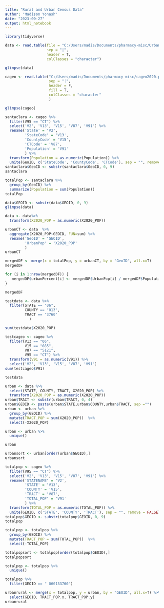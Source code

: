 ```yaml
---
title: "Rural and Urban Census Data"
author: "Madison Yonash"
date: "2023-09-27"
output: html_notebook
---
```


```r
library(tidyverse)
```


```r
data <- read.table(file = "C:/Users/madis/Documents/pharmacy-misc/Urban Census Data.txt", 
                   sep = "|",
                   header = T,
                   colClasses = "character")
```

```r
glimpse(data)
```

```r
cageo <- read.table("C:/Users/madis/Documents/pharmacy-misc/cageo2020.pl",
                    sep = "|",
                    header = F,
                    fill = T,
                    colClasses = "character"
                    )
```

```r
glimpse(cageo)
```


```r
santaclara <- cageo %>% 
  filter(V95 == "CT") %>% 
  select('V2', 'V13', 'V15', 'V87', 'V91') %>% 
  rename('State' = 'V2',
         'StateCode' = 'V13',
         'CountyCode' = 'V15',
         'CTCode' = 'V87',
         'Population' = 'V91'
         ) %>% 
  transform(Population = as.numeric(Population)) %>% 
  unite(GeoID, c('StateCode', 'CountyCode', 'CTCode'), sep = "", remove = FALSE)
santaclara$GeoID <- substr(santaclara$GeoID, 0, 9)
santaclara
```


```r
totalPop <- santaclara %>% 
  group_by(GeoID) %>% 
  summarize(Population = sum(Population))
totalPop
```


```r
data$GEOID <- substr(data$GEOID, 0, 9)
glimpse(data)
```

```r
data <- data%>% 
  transform(X2020_POP = as.numeric(X2020_POP))
```

```r
urbanCT <- data  %>% 
  aggregate(X2020_POP~GEOID, FUN=sum) %>% 
  rename('GeoID' = 'GEOID',
         'UrbanPop' = 'X2020_POP'
         )
urbanCT
```


```r
mergedDF <- merge(x = totalPop, y = urbanCT, by = "GeoID", all.x=T)
mergedDF
```

```r
for (i in 1:nrow(mergedDF)) {
   mergedDF$urbanPercent[i] <- mergedDF$UrbanPop[i] / mergedDF$Population[i]
}

mergedDF
```



```r
testdata <- data %>% 
  filter(STATE == "06",
         COUNTY == "013",
         TRACT == "3760"
           )

sum(testdata$X2020_POP) 
```

```r
testcageo <- cageo %>% 
  filter(V13 == "06",
         V15 == "085",
         V87 == "5121",
         V95 == "CT") %>% 
  transform(V91 = as.numeric(V91)) %>% 
  select('V2', 'V13', 'V15', 'V87', 'V91')
sum(testcageo$V91)
```
```r
testdata
```

```r
urban <- data %>% 
  select(STATE, COUNTY, TRACT, X2020_POP) %>% 
  transform(X2020_POP = as.numeric(X2020_POP))
urban$TRACT <- substr(urban$TRACT, 0, 4)
urban$GEOID <- paste(urban$STATE,urban$COUNTY,urban$TRACT, sep ="")
urban <- urban %>% 
  group_by(GEOID) %>% 
  mutate(TRACT_POP = sum(X2020_POP))  %>% 
  select(-X2020_POP) 
```

```r
urban <- urban %>% 
  unique()
```

```r

urban
```

```r
urbansort <- urban[order(urban$GEOID),]
urbansort

```

```r
totalpop <- cageo %>%  
  filter(V95 == "CT") %>% 
  select('V2', 'V13', 'V15', 'V87', 'V91') %>% 
  rename('STATENAME' = 'V2',
         'STATE' = 'V13',
         'COUNTY' = 'V15',
         'TRACT' = 'V87',
         'TOTAL_POP' = 'V91'
         ) %>% 
  transform(TOTAL_POP = as.numeric(TOTAL_POP)) %>% 
  unite(GEOID, c('STATE', 'COUNTY', 'TRACT'), sep = "", remove = FALSE)
totalpop$GEOID <- substr(totalpop$GEOID, 0, 9)
totalpop
```


```r
totalpop <- totalpop %>% 
  group_by(GEOID) %>% 
  mutate(TRACT_POP = sum(TOTAL_POP))  %>% 
  select(-TOTAL_POP) 
```

```r
totalpopsort <- totalpop[order(totalpop$GEOID),] 
totalpopsort
```

```r
totalpop <- totalpop %>% 
  unique()
```

```r
totalpop %>% 
  filter(GEOID == "	060133760")
```
```r
urbanrural <- merge(x = totalpop, y = urban, by = "GEOID", all.x=T) %>% 
  select(GEOID, TRACT_POP.x, TRACT_POP.y)
urbanrural
```

